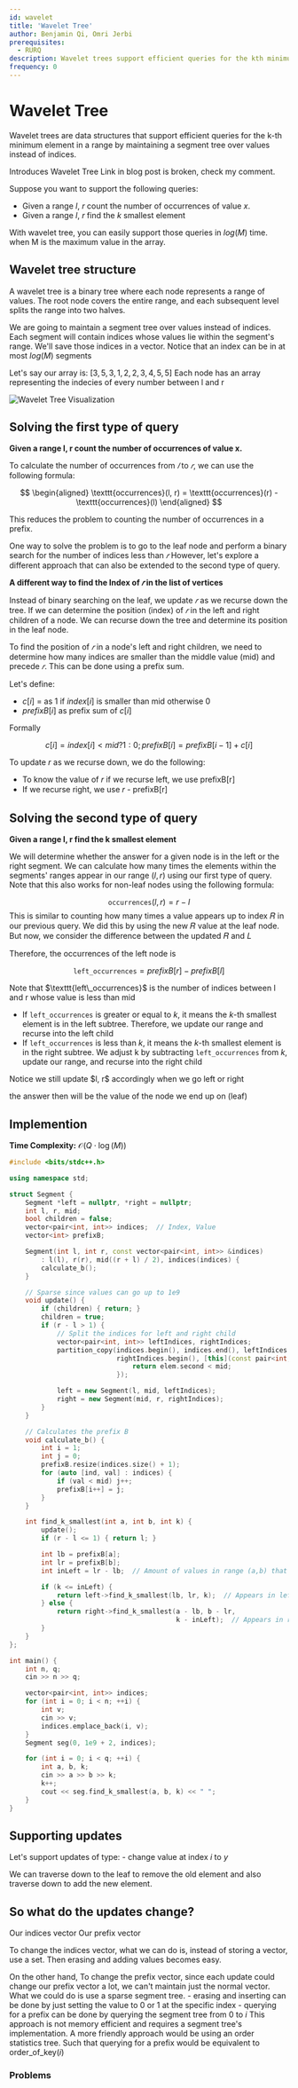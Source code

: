 ```yaml
---
id: wavelet
title: 'Wavelet Tree'
author: Benjamin Qi, Omri Jerbi
prerequisites:
  - RURQ
description: Wavelet trees support efficient queries for the kth minimum element in a range"
frequency: 0
---
```


# Wavelet Tree
Wavelet trees are data structures that support efficient queries for the k-th minimum element in a range by maintaining a segment tree over values instead of indices.

<FocusProblem problem="waveletSam" />
<Resources>
	<Resource
		source = "IOI"
		title = "Wavelet Trees for Competitive Programming"
		url = "https://ioinformatics.org/journal/v10_2016_19_37.pdf"
		starred
	>
		Introduces Wavelet Tree
	</Resource>
	<Resource
		source="CF"
		title="Intro to New DS: Wavelet Trees"
		url="52854"
	>
		Link in blog post is broken, check my comment.
	</Resource>
</Resources>

Suppose you want to support the following queries:

- Given a range $l$, $r$ count the number of occurrences of value $x$.
- Given a range $l$, $r$ find the $k$ smallest element

With wavelet tree, you can easily support those queries in $log(M)$ time.
when M is the maximum value in the array.

## Wavelet tree structure

A wavelet tree is a binary tree where each node represents a range of values.
The root node covers the entire range, and each subsequent level splits the
range into two halves.

We are going to maintain a segment tree over values instead of indices. Each segment will contain indices whose values lie within the segment's range. We'll save those indices in a vector. Notice that an index can be in at most $log(M)$ segments

<Spoiler title="Wavelet tree Visualization">

Let's say our array is: $[3,5,3,1,2,2,3,4,5,5]$
Each node has an array representing the indecies of every number between l and r

![Wavelet Tree Visualization](./assets/diagram.png)
</Spoiler>

## Solving the first type of query
**Given a range l, r count the number of occurrences of value x.**

To calculate the number of occurrences from $𝑙$ to $𝑟$, we can use the following
formula:

$$
\begin{aligned}
\texttt{occurrences}(l, r) = \texttt{occurrences}(r) - \texttt{occurrences}(l)
\end{aligned}
$$

This reduces the problem to counting the number of occurrences in a prefix.

One way to solve the problem is to go to the leaf node
and perform a binary search for the number of indices less than $𝑟$
However, let's explore a different approach that can also be extended to the
second type of query.

**A different way to find the Index of $𝑟$ in the list of vertices**

Instead of binary searching on the leaf, we update $𝑟$ as we recurse down the
tree.
If we can determine the position (index) of $𝑟$ in the left and right
children of a node.
We can recurse down the tree and determine its position in the leaf node.

To find the position of $𝑟$ in a node's left and right children, we need to
determine how many indices are smaller than the middle value (mid) and precede
$𝑟$.
This can be done using a prefix sum.

Let's define:
- $c[i]$ = as 1 if $index[i]$ is smaller than mid otherwise 0
- $prefixB[i]$ as prefix sum of $c[i]$

Formally

$$
c[i] = index[i] < mid ? 1 : 0;
prefixB[i] = prefixB[i - 1] + c[i]
$$


To update $r$ as we recurse down, we do the following:
- To know the value of 𝑟 if we recurse left, we use prefixB[r]
- If we recurse right, we use 𝑟 - prefixB[r]

## Solving the second type of query
**Given a range l, r find the k smallest element**

We will determine whether the answer for a given node is in the left or the
right segment.
We can calculate how many times the elements within the segments' ranges appear
in our range $(l, r)$ using our first type of query.
Note that this also works for non-leaf nodes using the following formula:

$$
\texttt{occurrences}(l, r) = r - l
$$
<Info title="Simular">
This is similar to counting how many times a value appears up to index 𝑅 in our previous query. We did this by using the new 𝑅 value at the leaf node. But now, we consider the difference between the updated 𝑅 and 𝐿
</Info>

Therefore, the occurrences of the left node is

$$
\texttt{left\_occurrences} = prefixB[r] - prefixB[l]
$$

<Info title="Left occurrences">
  Note that $\texttt{left\_occurrences}$ is the number of indices between l and r whose value is less than mid

</Info>

- If $\texttt{left\_occurrences}$ is greater or equal to $k$, it means the $k$-th smallest element is in
  the left subtree. Therefore, we update our range and recurse into the left
  child
- If $\texttt{left\_occurrences}$ is less than $k$, it means the
  $k$-th smallest element is in the right subtree. We adjust k by subtracting
  $\texttt{left\_occurrences}$ from $k$, update our range, and recurse into the right child

<Info title="Notice">
  Notice we still update $l, r$ accordingly when we go left or right
</Info>

the answer then will be the value of the node we end up on (leaf)

## Implemention
**Time Complexity:** $\mathcal{O}(Q \cdot \log(M))$

<LanguageSection>
<CPPSection>

```cpp
#include <bits/stdc++.h>

using namespace std;

struct Segment {
	Segment *left = nullptr, *right = nullptr;
	int l, r, mid;
	bool children = false;
	vector<pair<int, int>> indices;  // Index, Value
	vector<int> prefixB;

	Segment(int l, int r, const vector<pair<int, int>> &indices)
	    : l(l), r(r), mid((r + l) / 2), indices(indices) {
		calculate_b();
	}

	// Sparse since values can go up to 1e9
	void update() {
		if (children) { return; }
		children = true;
		if (r - l > 1) {
			// Split the indices for left and right child
			vector<pair<int, int>> leftIndices, rightIndices;
			partition_copy(indices.begin(), indices.end(), leftIndices.begin(),
			               rightIndices.begin(), [this](const pair<int, int> &elem) {
				               return elem.second < mid;
			               });

			left = new Segment(l, mid, leftIndices);
			right = new Segment(mid, r, rightIndices);
		}
	}

	// Calculates the prefix B
	void calculate_b() {
		int i = 1;
		int j = 0;
		prefixB.resize(indices.size() + 1);
		for (auto [ind, val] : indices) {
			if (val < mid) j++;
			prefixB[i++] = j;
		}
	}

	int find_k_smallest(int a, int b, int k) {
		update();
		if (r - l <= 1) { return l; }

		int lb = prefixB[a];
		int lr = prefixB[b];
		int inLeft = lr - lb;  // Amount of values in range (a,b) that are less the mid

		if (k <= inLeft) {
			return left->find_k_smallest(lb, lr, k);  // Appears in left
		} else {
			return right->find_k_smallest(a - lb, b - lr,
			                              k - inLeft);  // Appears in right
		}
	}
};

int main() {
	int n, q;
	cin >> n >> q;

	vector<pair<int, int>> indices;
	for (int i = 0; i < n; ++i) {
		int v;
		cin >> v;
		indices.emplace_back(i, v);
	}
	Segment seg(0, 1e9 + 2, indices);

	for (int i = 0; i < q; ++i) {
		int a, b, k;
		cin >> a >> b >> k;
		k++;
		cout << seg.find_k_smallest(a, b, k) << " ";
	}
}
```
</CPPSection>
</LanguageSection>



## Supporting updates

Let's support updates of type:
	- change value at index $i$ to $y$

We can traverse down to the leaf to remove the old element and also traverse down to add the new element.

So what do the updates change?
 -
 Our indices vector
 Our prefix vector

To change the indices vector, what we can do is, instead of storing a vector, use a set.
Then erasing and adding values becomes easy.

On the other hand, To change the prefix vector, since each update could change our prefix vector a lot, we can't maintain just the normal vector. What we could do is use a sparse segment tree.
	- erasing and inserting can be done by just setting the value to 0 or 1 at the specific index
	- querying for a prefix can be done by querying the segment tree from 0 to $i$
This approach is not memory efficient and requires a segment tree's implementation.
A more friendly approach would be using an order statistics tree.
Such that querying for a prefix would be equivalent to order_of_key($i$)

### Problems

<Problems problems="wavelet" />
